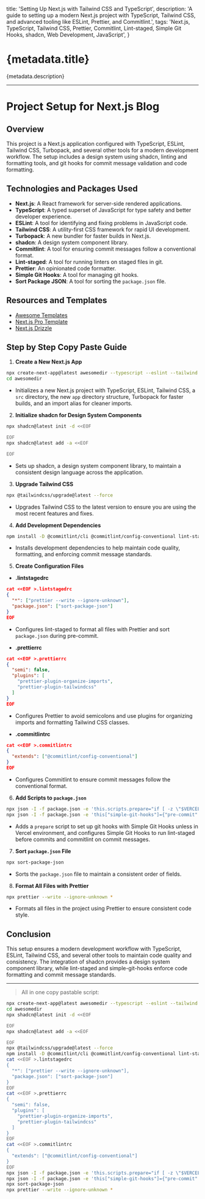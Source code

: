   title: 'Setting Up Next.js with Tailwind CSS and TypeScript',
  description:
    'A guide to setting up a modern Next.js project with TypeScript, Tailwind CSS, and advanced tooling like ESLint, Prettier, and Commitlint.',
  tags: 'Next.js, TypeScript, Tailwind CSS, Prettier, Commitlint, Lint-staged, Simple Git Hooks, shadcn, Web Development, JavaScript',
}

# {metadata.title}

{metadata.description}

---

# Project Setup for Next.js Blog

## Overview

This project is a Next.js application configured with TypeScript, ESLint, Tailwind CSS, Turbopack, and several other tools for a modern development workflow. The setup includes a design system using shadcn, linting and formatting tools, and git hooks for commit message validation and code formatting.

## Technologies and Packages Used

- **Next.js**: A React framework for server-side rendered applications.
- **TypeScript**: A typed superset of JavaScript for type safety and better developer experience.
- **ESLint**: A tool for identifying and fixing problems in JavaScript code.
- **Tailwind CSS**: A utility-first CSS framework for rapid UI development.
- **Turbopack**: A new bundler for faster builds in Next.js.
- **shadcn**: A design system component library.
- **Commitlint**: A tool for ensuring commit messages follow a conventional format.
- **Lint-staged**: A tool for running linters on staged files in git.
- **Prettier**: An opinionated code formatter.
- **Simple Git Hooks**: A tool for managing git hooks.
- **Sort Package JSON**: A tool for sorting the `package.json` file.

## Resources and Templates

- [Awesome Templates](https://github.com/nrjdalal/awesome-templates)
- [Next.js Pro Template](https://github.com/nrjdalal/awesome-templates/tree/main/next.js-apps/next.js-pro)
- [Next.js Drizzle](https://github.com/nrjdalal/awesome-templates/tree/main/next.js-apps/next.js-drizzle)

## Step by Step Copy Paste Guide

1. **Create a New Next.js App**

```sh
npx create-next-app@latest awesomedir --typescript --eslint --tailwind --src-dir --app --turbopack --import-alias "@/*"
cd awesomedir
```

- Initializes a new Next.js project with TypeScript, ESLint, Tailwind CSS, a `src` directory, the new `app` directory structure, Turbopack for faster builds, and an import alias for cleaner imports.

2. **Initialize shadcn for Design System Components**

```sh
npx shadcn@latest init -d <<EOF

EOF
npx shadcn@latest add -a <<EOF

EOF
```

- Sets up shadcn, a design system component library, to maintain a consistent design language across the application.

3. **Upgrade Tailwind CSS**

```sh
npx @tailwindcss/upgrade@latest --force
```

- Upgrades Tailwind CSS to the latest version to ensure you are using the most recent features and fixes.

4. **Add Development Dependencies**

```sh
npm install -D @commitlint/cli @commitlint/config-conventional lint-staged prettier prettier-plugin-organize-imports prettier-plugin-tailwindcss simple-git-hooks sort-package-json
```

- Installs development dependencies to help maintain code quality, formatting, and enforcing commit message standards.

5. **Create Configuration Files**

- **.lintstagedrc**

```json
cat <<EOF >.lintstagedrc
{
  "*": ["prettier --write --ignore-unknown"],
  "package.json": ["sort-package-json"]
}
EOF
```

- Configures lint-staged to format all files with Prettier and sort `package.json` during pre-commit.

- **.prettierrc**

```json
cat <<EOF >.prettierrc
{
  "semi": false,
  "plugins": [
    "prettier-plugin-organize-imports",
    "prettier-plugin-tailwindcss"
  ]
}
EOF
```

- Configures Prettier to avoid semicolons and use plugins for organizing imports and formatting Tailwind CSS classes.

- **.commitlintrc**

```json
cat <<EOF >.commitlintrc
{
  "extends": ["@commitlint/config-conventional"]
}
EOF
```

- Configures Commitlint to ensure commit messages follow the conventional format.

6. **Add Scripts to `package.json`**

```sh
npx json -I -f package.json -e 'this.scripts.prepare="if [ -z \"$VERCEL_ENV\" ]; then simple-git-hooks; fi"'
npx json -I -f package.json -e 'this["simple-git-hooks"]={"pre-commit":"npx lint-staged --verbose","commit-msg":"npx commitlint --edit $1"}'
```

- Adds a `prepare` script to set up git hooks with Simple Git Hooks unless in Vercel environment, and configures Simple Git Hooks to run lint-staged before commits and commitlint on commit messages.

7. **Sort `package.json` File**

```sh
npx sort-package-json
```

- Sorts the `package.json` file to maintain a consistent order of fields.

8. **Format All Files with Prettier**

```sh
npx prettier --write --ignore-unknown *
```

- Formats all files in the project using Prettier to ensure consistent code style.

## Conclusion

This setup ensures a modern development workflow with TypeScript, ESLint, Tailwind CSS, and several other tools to maintain code quality and consistency. The integration of shadcn provides a design system component library, while lint-staged and simple-git-hooks enforce code formatting and commit message standards.

---

> All in one copy pastable script:

```sh
npx create-next-app@latest awesomedir --typescript --eslint --tailwind --src-dir --app --turbopack --import-alias "@/*"
cd awesomedir
npx shadcn@latest init -d <<EOF

EOF
npx shadcn@latest add -a <<EOF

EOF
npx @tailwindcss/upgrade@latest --force
npm install -D @commitlint/cli @commitlint/config-conventional lint-staged prettier prettier-plugin-organize-imports prettier-plugin-tailwindcss simple-git-hooks sort-package-json
cat <<EOF >.lintstagedrc
{
  "*": ["prettier --write --ignore-unknown"],
  "package.json": ["sort-package-json"]
}
EOF
cat <<EOF >.prettierrc
{
  "semi": false,
  "plugins": [
    "prettier-plugin-organize-imports",
    "prettier-plugin-tailwindcss"
  ]
}
EOF
cat <<EOF >.commitlintrc
{
  "extends": ["@commitlint/config-conventional"]
}
EOF
npx json -I -f package.json -e 'this.scripts.prepare="if [ -z \"$VERCEL_ENV\" ]; then simple-git-hooks; fi"'
npx json -I -f package.json -e 'this["simple-git-hooks"]={"pre-commit":"npx lint-staged --verbose","commit-msg":"npx commitlint --edit $1"}'
npx sort-package-json
npx prettier --write --ignore-unknown *
```
